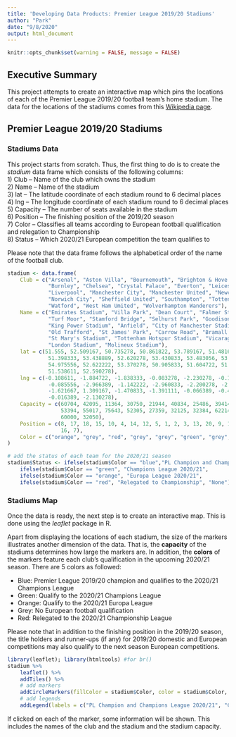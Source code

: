 ```yaml
---
title: 'Developing Data Products: Premier League 2019/20 Stadiums'
author: "Park"
date: "9/8/2020"
output: html_document
---
```


```r
knitr::opts_chunk$set(warning = FALSE, message = FALSE)
```

## Executive Summary

This project attempts to create an interactive map which pins the locations of each of the Premier League 2019/20 football team's home stadium. The data for the locations of the stadiums comes from this [Wikipedia page](https://en.wikipedia.org/wiki/List_of_Premier_League_stadiums).

## Premier League 2019/20 Stadiums

### Stadiums Data
This project starts from scratch. Thus, the first thing to do is to create the *stadium* data frame which consists of the following columns:  
1) Club -- Name of the club which owns the stadium  
2) Name -- Name of the stadium  
3) lat -- The latitude coordinate of each stadium round to 6 decimal places  
4) lng -- The longitude coordinate of each stadium round to 6 decimal places  
5) Capacity -- The number of seats available in the stadium  
6) Position -- The finishing position of the 2019/20 season  
7) Color -- Classifies all teams according to European football qualification and relegation to Championship     
8) Status -- Which 2020/21 European competition the team qualifies to  

Please note that the data frame follows the alphabetical order of the name of the football club.

``` r
stadium <- data.frame(
    Club = c("Arsenal", "Aston Villa", "Bournemouth", "Brighton & Hove Albion", 
             "Burnley", "Chelsea", "Crystal Palace", "Everton", "Leicester City", 
             "Liverpool", "Manchester City", "Manchester United", "Newcastle United", 
             "Norwich City", "Sheffield United", "Southampton", "Tottenham Hotspur", 
             "Watford", "West Ham Umited", "Wolverhampton Wanderers"),
    Name = c("Emirates Stadium", "Villa Park", "Dean Court", "Falmer Stadium", 
             "Turf Moor", "Stamford Bridge", "Selhurst Park", "Goodison Park", 
             "King Power Stadium", "Anfield", "City of Manchester Stadium", 
             "Old Trafford", "St James' Park", "Carrow Road", "Bramall Lane", 
             "St Mary's Stadium", "Tottenham Hotspur Stadium", "Vicarage Road", 
             "London Stadium", "Molineux Stadium"),
    lat = c(51.555, 52.509167, 50.735278, 50.861822, 53.789167, 51.481667, 
             51.398333, 53.438889, 52.620278, 53.430833, 53.483056, 53.463056, 
             54.975556, 52.622222, 53.370278, 50.905833, 51.604722, 51.65, 
             51.538611, 52.590278),
    lng = c(-0.108611, -1.884722, -1.838333, -0.083278, -2.230278, -0.191111, 
             -0.085556, -2.966389, -1.142222, -2.960833, -2.200278, -2.291389, 
             -1.621667, 1.309167, -1.470833, -1.391111, -0.066389, -0.401667, 
             -0.016389, -2.130278),
    Capacity = c(60704, 42095, 11364, 30750, 21944, 40834, 25486, 39414, 32361, 
                 53394, 55017, 75643, 52305, 27359, 32125, 32384, 62214, 22200, 
                 60000, 32050),
    Position = c(8, 17, 18, 15, 10, 4, 14, 12, 5, 1, 2, 3, 13, 20, 9, 11, 6, 19, 
                 16, 7),
    Color = c("orange", "grey", "red", "grey", "grey", "green", "grey", "grey", "orange", "blue", "green", "green", "grey", "red", "grey", "grey", "orange", "red", "grey", "grey")
)

# add the status of each team for the 2020/21 season
stadium$Status <- ifelse(stadium$Color == "blue","PL Champion and Champions League 2020/21",
    ifelse(stadium$Color == "green", "Champions League 2020/21", 
    ifelse(stadium$Color == "orange", "Europa League 2020/21", 
    ifelse(stadium$Color == "red", "Relegated to Championship", "None"))))
```

### Stadiums Map

Once the data is ready, the next step is to create an interactive map. This is done using the *leaflet* package in R.

Apart from displaying the locations of each stadium, the size of the markers illustrates another dimension of the data. That is, the **capacity** of the stadiums determines how large the markers are. In addition, the **colors** of the markers feature each club's qualification in the upcoming 2020/21 season. There are 5 colors as followed:

- Blue: Premier League 2019/20 champion and qualifies to the 2020/21 Champions League
- Green: Qualify to the 2020/21 Champions League
- Orange: Qualify to the 2020/21 Europa League
- Grey: No European football qualification
- Red: Relegated to the 2020/21 Championship League

Please note that in addition to the finishing position in the 2019/20 season, the title holders and runner-ups (if any) for 2019/20 domestic and European competitions may also qualify to the next season European competitions.

``` r
library(leaflet); library(htmltools) #for br()
stadium %>% 
    leaflet() %>% 
    addTiles() %>% 
    # add markers
    addCircleMarkers(fillColor = stadium$Color, color = stadium$Color, opacity = 0.8, weight = 3, radius = stadium$Capacity/2500, fillOpacity = 0.4, popup = paste(stadium$Club,":", " ", stadium$Name, br(), "Capacity:", " ", stadium$Capacity, sep = ""), clusterOptions = markerClusterOptions()) %>%
    # add legends
    addLegend(labels = c("PL Champion and Champions League 2020/21", "Champions League 2020/21", "Europa League 2020/21", "Relegated"), colors = c("blue", "green", "orange", "red"), position = "topright")
```

If clicked on each of the marker, some information will be shown. This includes the names of the club and the stadium and the stadium capacity.  
  
  
  

